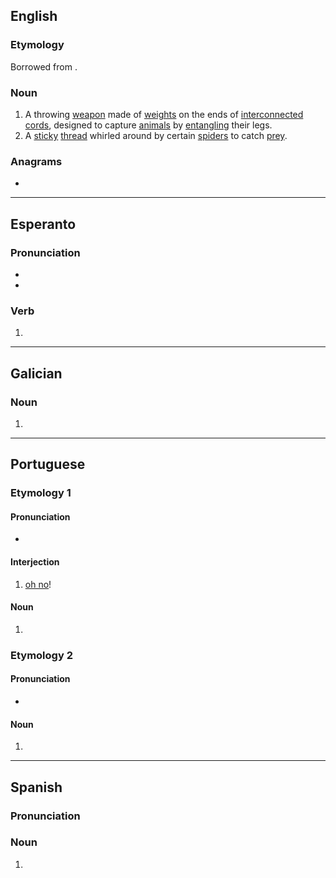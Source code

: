 ==English==
{{wikipedia}}

===Etymology===
Borrowed from {{bor|en|es|bolas}}.

===Noun===
{{en-noun|+|bolas}}

# A throwing [[weapon]] made of [[weight]]s on the ends of [[interconnected]] [[cord]]s, designed to capture [[animal]]s by [[entangle|entangling]] their legs.
# A [[sticky]] [[thread]] whirled around by certain [[spider]]s to catch [[prey]].

===Anagrams===
* {{anagrams|en|a=ablos|Albos|Boals|Sabol|Sobal|albos|bolsa|bosal}}

----

==Esperanto==

===Pronunciation===
* {{IPA|eo|/ˈbolas/}}
* {{audio|eo|LL-Q143 (epo)-Lepticed7-bolas.wav|Audio}}

===Verb===
{{eo-head}}

# {{eo-form of|bol|as}}

----

==Galician==

===Noun===
{{head|gl|noun form}}

# {{plural of|gl|bola}}

----

==Portuguese==

===Etymology 1===

====Pronunciation====
{{pt-IPA|bólas}}
* {{hyph|pt|bo|las}}

====Interjection====
{{pt-interj}}

# [[oh no]]! {{gloss|expresses frustration or irritation}}

====Noun====
{{head|pt|noun form|g=f}}

# {{plural of|pt|bola}}

===Etymology 2===

====Pronunciation====
{{pt-IPA|bôlas}}
* {{hyph|pt|bo|las}}

====Noun====
{{head|pt|noun form|g=f}}

# {{plural of|pt|bola}}

----

==Spanish==

===Pronunciation===
{{es-IPA}}

===Noun===
{{head|es|noun form|g=f-p}}

# {{plural of|es|bola}}